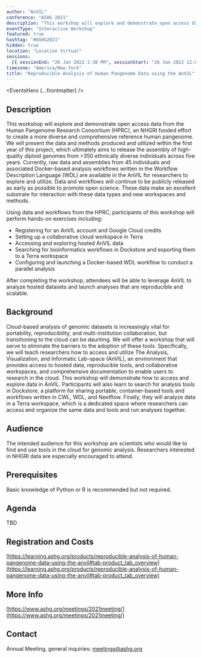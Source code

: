 ```yaml
---
author: "AnVIL"
conference: "ASHG 2021"
description: "This workshop will explore and demonstrate open access data from the Human Pangenome Research Consortium (HPRC), an NHGRI funded effort to create a more diverse and comprehensive reference human pangenome."
eventType: "Interactive Workshop"
featured: true
hashtag: "#ASHG2021"
hidden: true
location: "Location Virtual"
sessions:
  [{ sessionEnd: "26 Jan 2022 1:30 PM", sessionStart: "26 Jan 2022 12:00 PM" }]
timezone: "America/New_York"
title: "Reproducible Analysis of Human Pangenome Data using the AnVIL"
---
```


<EventsHero {...frontmatter} />

## Description

This workshop will explore and demonstrate open access data from the Human Pangenome Research Consortium (HPRC), an NHGRI funded effort to create a more diverse and comprehensive reference human pangenome. We will present the data and methods produced and utilized within the first year of this project, which ultimately aims to release the assembly of high-quality diploid genomes from >350 ethnically diverse individuals across five years. Currently, raw data and assemblies from 45 individuals and associated Docker-based analysis workflows written in the Workflow Description Language (WDL) are available in the AnVIL for researchers to explore and utilize. Data and workflows will continue to be publicly released as early as possible to promote open science. These data make an excellent substrate for interaction with these data types and new workspaces and methods.

Using data and workflows from the HPRC, participants of this workshop will perform hands-on exercises including:

- Registering for an AnVIL account and Google Cloud credits
- Setting up a collaborative cloud workspace in Terra
- Accessing and exploring hosted AnVIL data
- Searching for bioinformatics workflows in Dockstore and exporting them to a Terra workspace
- Configuring and launching a Docker-based WDL workflow to conduct a parallel analysis

After completing the workshop, attendees will be able to leverage AnVIL to analyze hosted datasets and launch analyses that are reproducible and scalable.

## Background

Cloud-based analysis of genomic datasets is increasingly vital for portability, reproducibility, and multi-institution collaboration, but transitioning to the cloud can be daunting. We will offer a workshop that will serve to eliminate the barriers to the adoption of these tools. Specifically, we will teach researchers how to access and utilize The Analysis, Visualization, and Informatic Lab-space (AnVIL), an environment that provides access to hosted data, reproducible tools, and collaborative workspaces, and comprehensive documentation to enable users to research in the cloud. This workshop will demonstrate how to access and explore data in AnVIL. Participants will also learn to search for analysis tools in Dockstore, a platform for sharing portable, container-based tools and workflows written in CWL, WDL, and Nextflow. Finally, they will analyze data in a Terra workspace, which is a dedicated space where researchers can access and organize the same data and tools and run analyses together.

## Audience

The intended audience for this workshop are scientists who would like to find and use tools in the cloud for genomic analysis. Researchers interested in NHGRI data are especially encouraged to attend.

## Prerequisites

Basic knowledge of Python or R is recommended but not required.

## Agenda

TBD

## Registration and Costs

[https://learning.ashg.org/products/reproducible-analysis-of-human-pangenome-data-using-the-anvil#tab-product_tab_overview](https://learning.ashg.org/products/reproducible-analysis-of-human-pangenome-data-using-the-anvil#tab-product_tab_overview)

## More Info

[https://www.ashg.org/meetings/2021meeting/](https://www.ashg.org/meetings/2021meeting/)

## Contact

Annual Meeting, general inquiries: [meetings@ashg.org](mailto:meetings@ashg.org)
